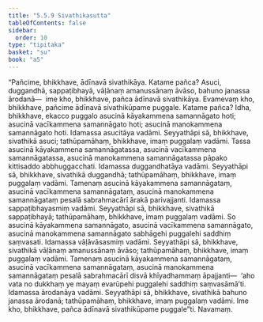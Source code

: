 ```yaml
---
title: "5.5.9 Sivathikasutta"
tableOfContents: false
sidebar:
  order: 10
type: "tipitaka"
basket: "su"
book: "a5"
---
```



<DynamicBreadcrumb />

<Division number="249" book="a5" bookNo="16" page="235">

<Paragraph number="1336" book="a5">
“Pañcime, bhikkhave, ādīnavā sivathikāya. Katame pañca? Asuci, duggandhā, sappaṭibhayā, vāḷānaṃ amanussānaṃ āvāso, bahuno janassa ārodanā—  ime kho, bhikkhave, pañca ādīnavā sivathikāya.
</Paragraph>

<Paragraph number="1337" book="a5">
Evamevaṃ kho, bhikkhave, pañcime ādīnavā sivathikūpame puggale. Katame pañca? Idha, bhikkhave, ekacco puggalo asucinā kāyakammena samannāgato hoti; asucinā vacīkammena samannāgato hoti; asucinā manokammena samannāgato hoti. Idamassa asucitāya vadāmi. Seyyathāpi sā, bhikkhave, sivathikā asuci; tathūpamāhaṃ, bhikkhave, imaṃ puggalaṃ vadāmi.
</Paragraph>

<Paragraph number="1338" book="a5">
Tassa asucinā kāyakammena samannāgatassa, asucinā vacīkammena samannāgatassa, asucinā manokammena samannāgatassa pāpako kittisaddo abbhuggacchati. Idamassa duggandhatāya vadāmi. Seyyathāpi sā, bhikkhave, sivathikā duggandhā; tathūpamāhaṃ, bhikkhave, imaṃ puggalaṃ vadāmi.
</Paragraph>

<Paragraph number="1339" book="a5">
Tamenaṃ asucinā kāyakammena samannāgataṃ, asucinā vacīkammena samannāgataṃ, asucinā manokammena samannāgataṃ pesalā sabrahmacārī ārakā parivajjanti. Idamassa sappaṭibhayasmiṃ vadāmi. Seyyathāpi sā, bhikkhave, sivathikā sappaṭibhayā; tathūpamāhaṃ, bhikkhave, imaṃ puggalaṃ vadāmi.
</Paragraph>

<Paragraph number="1340" book="a5">
So asucinā kāyakammena samannāgato, asucinā vacīkammena samannāgato, asucinā manokammena samannāgato sabhāgehi puggalehi saddhiṃ saṃvasati. Idamassa vāḷāvāsasmiṃ vadāmi. Seyyathāpi sā, bhikkhave, sivathikā vāḷānaṃ amanussānaṃ āvāso; tathūpamāhaṃ, bhikkhave, imaṃ puggalaṃ vadāmi.
</Paragraph>

<Paragraph number="1341" book="a5">
Tamenaṃ asucinā kāyakammena samannāgataṃ, asucinā vacīkammena samannāgataṃ, asucinā manokammena samannāgataṃ pesalā sabrahmacārī disvā khīyadhammaṃ āpajjanti—  ‘aho vata no dukkhaṃ ye mayaṃ evarūpehi puggalehi saddhiṃ saṃvasāmā’ti. Idamassa ārodanāya vadāmi. Seyyathāpi sā, bhikkhave, sivathikā bahuno janassa ārodanā; tathūpamāhaṃ, bhikkhave, imaṃ puggalaṃ vadāmi. Ime kho, bhikkhave, pañca ādīnavā sivathikūpame puggale”ti.

</Paragraph>
</Division>

<Paragraph number="1342" type="center" book="a5">
Navamaṃ.
</Paragraph>